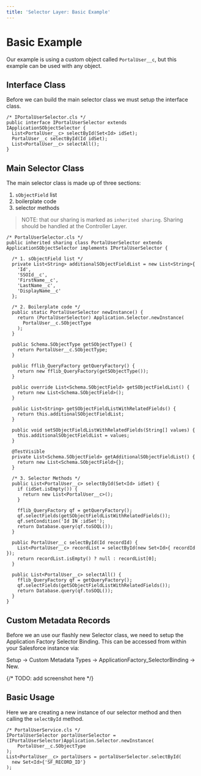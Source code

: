 ```yaml
---
title: 'Selector Layer: Basic Example'
---
```


# Basic Example

Our example is using a custom object called `PortalUser__c`, but this example can be used with any object.


## Interface Class 

Before we can build the main selector class we must setup the interface class.

```apex
/* IPortalUserSelector.cls */
public interface IPortalUserSelector extends IApplicationSObjectSelector {
  List<PortalUser__c> selectById(Set<Id> idSet);
  PortalUser__c selectById(Id idSet);
  List<PortalUser__c> selectAll();
}
```

## Main Selector Class 

The main selector class is made up of three sections:

1. `sObjectField` list
2. boilerplate code
3. selector methods

> NOTE: that our sharing is marked as `inherited sharing`. Sharing should be handled at the Controller Layer.

```apex
/* PortalUserSelector.cls */
public inherited sharing class PortalUserSelector extends ApplicationSObjectSelector implements IPortalUserSelector {

  /* 1. sObjectField list */
  private List<String> additionalSObjectFieldList = new List<String>{
    'Id',
    'SSOId__c',
    'FirstName__c',
    'LastName__c',
    'DisplayName__c'
  };

  /* 2. Boilerplate code */
  public static PortalUserSelector newInstance() {
    return (PortalUserSelector) Application.Selector.newInstance(
      PortalUser__c.SObjectType
    );
  }

  public Schema.SObjectType getSObjectType() {
    return PortalUser__c.SObjectType;
  }

  public fflib_QueryFactory getQueryFactory() {
    return new fflib_QueryFactory(getSObjectType());
  }

  public override List<Schema.SObjectField> getSObjectFieldList() {
    return new List<Schema.SObjectField>();
  }

  public List<String> getSObjectFieldListWithRelatedFields() {
    return this.additionalSObjectFieldList;
  }

  public void setSObjectFieldListWithRelatedFields(String[] values) {
    this.additionalSObjectFieldList = values;
  }

  @TestVisible
  private List<Schema.SObjectField> getAdditionalSObjectFieldList() {
    return new List<Schema.SObjectField>{};
  }

  /* 3. Selector Methods */
  public List<PortalUser__c> selectById(Set<Id> idSet) {
    if (idSet.isEmpty()) {
      return new List<PortalUser__c>();
    }

    fflib_QueryFactory qf = getQueryFactory();
    qf.selectFields(getSObjectFieldListWithRelatedFields());
    qf.setCondition('Id IN :idSet');
    return Database.query(qf.toSOQL());
  }

  public PortalUser__c selectById(Id recordId) {
    List<PortalUser__c> recordList = selectById(new Set<Id>{ recordId });
    return recordList.isEmpty() ? null : recordList[0];
  }

  public List<PortalUser__c> selectAll() {
    fflib_QueryFactory qf = getQueryFactory();
    qf.selectFields(getSObjectFieldListWithRelatedFields());
    return Database.query(qf.toSOQL());
  }
}
```

## Custom Metadata Records

Before we an use our flashly new Selector class, we need to setup the Application Factory Selector Binding. This can be accessed from within your Salesforce instance via:

Setup → Custom Metadata Types → ApplicationFactory_SelectorBinding → New.

{/* TODO: add screenshot here */}

## Basic Usage

Here we are creating a new instance of our selector method and then calling the `selectById` method.

```apex
/* PortalUserService.cls */
IPortalUserSelector portalUserSelector = (IPortalUserSelector)Application.Selector.newInstance(
	PortalUser__c.SObjectType
);
List<PortalUser__c> portalUsers = portalUserSelector.selectById(
  new Set<Id>{'SF_RECORD_ID'}
);
```
